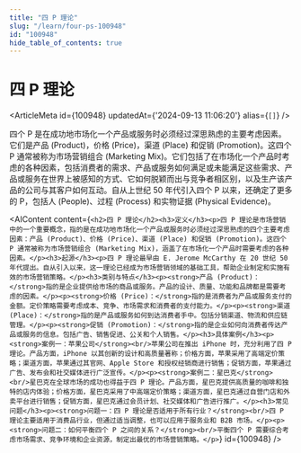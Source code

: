 ```yaml
---
title: "四 P 理论"
slug: "/learn/four-ps-100948"
id: "100948"
hide_table_of_contents: true
---
```



# 四 P 理论

<ArticleMeta id={100948} updatedAt={'2024-09-13 11:06:20'} alias={`[]`} />
<div className='border-solid border-b border-t-0 my-4 border-[var(--ifm-color-gray-300)]' />

四个 P 是在成功地市场化一个产品或服务时必须经过深思熟虑的主要考虑因素。它们是产品 (Product)，价格 (Price)，渠道 (Place) 和促销 (Promotion)。这四个 P 通常被称为市场营销组合 (Marketing Mix)。它们包括了在市场化一个产品时考虑的各种因素，包括消费者的需求、产品或服务如何满足或未能满足这些需求、产品或服务在世界上被感知的方式、它如何脱颖而出与竞争者相区别，以及生产该产品的公司与其客户如何互动。自从上世纪 50 年代引入四个 P 以来，还确定了更多的 P，包括人 (People)、过程 (Process) 和实物证据 (Physical Evidence)。

<AIContent content={`<h2>四 P 理论</h2><h3>定义</h3><p>四 P 理论是市场营销中的一个重要概念，指的是在成功地市场化一个产品或服务时必须经过深思熟虑的四个主要考虑因素：产品 (Product)、价格 (Price)、渠道 (Place) 和促销 (Promotion)。这四个 P 通常被称为市场营销组合 (Marketing Mix)，涵盖了在市场化一个产品时需要考虑的各种因素。</p><h3>起源</h3><p>四 P 理论最早由 E. Jerome McCarthy 在 20 世纪 50 年代提出。自从引入以来，这一理论已经成为市场营销领域的基础工具，帮助企业制定和实施有效的市场营销策略。</p><h3>类别与特点</h3><p><strong>产品 (Product)：</strong>指的是企业提供给市场的商品或服务。产品的设计、质量、功能和品牌都是需要考虑的因素。</p><p><strong>价格 (Price)：</strong>指的是消费者为产品或服务支付的金额。定价策略需要考虑成本、竞争、市场需求和消费者的支付能力。</p><p><strong>渠道 (Place)：</strong>指的是产品或服务如何到达消费者手中。包括分销渠道、物流和供应链管理。</p><p><strong>促销 (Promotion)：</strong>指的是企业如何向消费者传达产品或服务的信息。包括广告、销售促进、公关和个人销售。</p><h3>具体案例</h3><p><strong>案例一：苹果公司</strong><br/>苹果公司在推出 iPhone 时，充分利用了四 P 理论。产品方面，iPhone 以其创新的设计和高质量著称；价格方面，苹果采用了高端定价策略；渠道方面，苹果通过其官网、Apple Store 和授权经销商进行销售；促销方面，苹果通过广告、发布会和社交媒体进行广泛宣传。</p><p><strong>案例二：星巴克</strong><br/>星巴克在全球市场的成功也得益于四 P 理论。产品方面，星巴克提供高质量的咖啡和独特的店内体验；价格方面，星巴克采用了中高端定价策略；渠道方面，星巴克通过自营门店和外卖平台进行销售；促销方面，星巴克通过会员计划、社交媒体和广告进行推广。</p><h3>常见问题</h3><p><strong>问题一：四 P 理论是否适用于所有行业？</strong><br/>四 P 理论主要适用于消费品行业，但通过适当调整，也可以应用于服务业和 B2B 市场。</p><p><strong>问题二：如何平衡四个 P 之间的关系？</strong><br/>平衡四个 P 需要综合考虑市场需求、竞争环境和企业资源，制定出最优的市场营销策略。</p>`} id={100948} />
